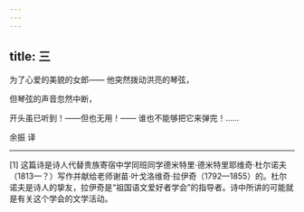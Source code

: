 ```yaml
---
---
---
```

title: 三
---




为了心爱的美貌的女郎—— 他突然拨动洪亮的琴弦，

但琴弦的声音忽然中断，

开头虽已听到！——但也无用！—— 谁也不能够把它来弹完！……

余振 译



* * *



[1] 这篇诗是诗人代替贵族寄宿中学同班同学德米特里·德米特里耶维奇·杜尔诺夫（1813—？）写作并献给老师谢苗·叶戈洛维奇·拉伊奇（1792—1855）的。杜尔诺夫是诗人的挚友，拉伊奇是“祖国语文爱好者学会”的指导者。诗中所讲的可能就是有关这个学会的文学活动。